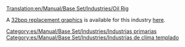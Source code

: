 [[Translation:en/Manual/Base Set/Industries/Oil Rig]]

{{es/Manual/Base Set/Industries/Industrias| nombre=Plataforma petrolífera
| imagen=en/Manual/Base Set/Industries/Oilrig.png
| climas=[[es/Manual/Clima|Templado]]
| acepta=[[es/Manual/Base Set/Cargos/Pasajeros|Pasajeros]]
| produce=[[es/Manual/Base Set/Cargos/Petróleo|Petróleo]], Pasajeros
| notas= No está presente en ningún otro [[es/Manual/Clima|clima]]. Incorpora [[es/Manual/Muelles|muelles]] y un [[es/Manual/Aeropuertos|helipuerto]] disponibles para todas las [[es/Manual/Empresa de transporte|empresas]].
}}
{{es/Pendiente de traducción}}

A [[en/Archive/Old 32bpp/32bit Graphics Development#user-info|32bpp replacement graphics]] is available for this industry [[en/Archive/Old 32bpp/List of downloadable 32 bpp tars|here]].

[[Category:es/Manual/Base Set/Industries/Industrias primarias]]
[[Category:es/Manual/Base Set/Industries/Industrias de clima templado]]